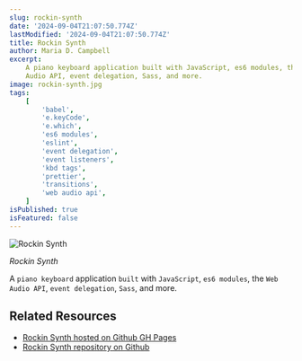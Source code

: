 ```yaml
---
slug: rockin-synth
date: '2024-09-04T21:07:50.774Z'
lastModified: '2024-09-04T21:07:50.774Z'
title: Rockin Synth
author: Maria D. Campbell
excerpt:
    A piano keyboard application built with JavaScript, es6 modules, the Web
    Audio API, event delegation, Sass, and more.
image: rockin-synth.jpg
tags:
    [
        'babel',
        'e.keyCode',
        'e.which',
        'es6 modules',
        'eslint',
        'event delegation',
        'event listeners',
        'kbd tags',
        'prettier',
        'transitions',
        'web audio api',
    ]
isPublished: true
isFeatured: false
---
```


![Rockin Synth](rockin-synth.jpg)

_Rockin Synth_

A `piano keyboard` application `built` with `JavaScript`, `es6 modules`, the
`Web Audio API`, `event delegation`, `Sass`, and more.

## Related Resources

-   [Rockin Synth hosted on Github GH Pages](https://interglobalmedia.github.io/rockin-synth/)
-   [Rockin Synth repository on Github](https://github.com/interglobalmedia/rockin-synth)
